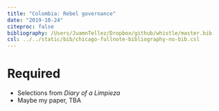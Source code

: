 ```yaml
---
title: "Colombia: Rebel governance"
date: "2019-10-24"
citeproc: false
bibliography: /Users/JuamnTellez/Dropbox/github/whistle/master.bib
csl: ../../static/bib/chicago-fullnote-bibliography-no-bib.csl
---
```

  
# Required
  
  
- Selections from *Diary of a Limpieza*
- Maybe my paper, TBA